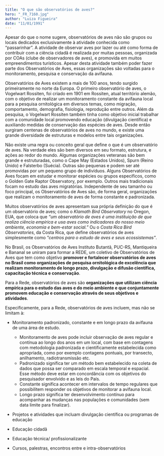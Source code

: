 ```yaml
---
title: "O que são observatórios de aves?"
hero: "_FR_7160.jpg"
author: "Luiza Figueira"
date: "11/01/1991"
---
```


Apesar do que o nome sugere, observatórios de aves não são grupos ou locais dedicados exclusivamente à atividade conhecida como “passarinhar”. A atividade de observar aves por lazer ou até como forma de contribuir com a ciência cidadã é realizada por muitas pessoas, organizada por COAs (clube de observadores de aves), e promovida em muitos empreendimentos turísticos. Apesar desta atividade também poder fazer parte dos Observatórios de Aves, essas organizações são voltadas para o monitoramento, pesquisa e conservação da avifauna.

Observatórios de Aves existem a mais de 100 anos, tendo surgido primeiramente no norte da Europa. O primeiro observatório de aves, o Vogelwart Rossiten, foi criado em 1901 em Rossiten, atual território alemão, com o objetivo de realizar um monitoramento constante da avifauna local para a pesquisa ornitológica em diversos temas, como migração, comportamento, demografia, fisiologia, reprodução entre outros. Além da pesquisa, o Vogelwart Rossiten também tinha como objetivo inicial trabalhar com a comunidade local promovendo educação (divulgação científica) e auxiliando medidas de conservação das espécies de aves. Desde então surgiram centenas de observatórios de aves no mundo, e existe uma grande diversidade de estruturas e modelos entre tais organizações.

Não existe uma regra ou conceito geral que define o que é um observatório de aves. Na verdade eles são bem diversos em seu formato, estrutura, e ações ao redor do mundo. Algumas organizações veteranas são bem grande e estruturadas, como o Cape May (Estados Unidos), Spurn (Reino Unido) e Falsterbo (Suécia). Outras são pequenas e podem ser até promovidas por um pequeno grupo de indivíduos. Alguns Observatórios de Aves focam em estudar e monitorar espécies ou grupos específicos, como o Golden Gate Raptor Observatory, por exemplo. Outros mais tradicionais focam no estudo das aves migratórias. Independente de seu tamanho ou foco principal, os Observatórios de Aves são, de forma geral, organizações que realizam o monitoramento de aves de forma constante e padronizada.

Muitos observatórios de aves apresentam sua própria definição do que é um observatório de aves; como o _Klamath Bird Observatory_ no Oregon, EUA, que coloca que _“um observatório de aves é uma instituição de que realiza ciência empírica e usa aves como indicadores do nosso meio ambiente, economia e bem-estar social.”_ Ou o _Costa Rica Bird Observatories_, da Costa Rica, que define observatórios de aves simplesmente como _"centros para o estudo de aves e seus ecossistemas"_.

No Brasil, os Observatórios de Aves Instituto Butantã, PUC-RS, Mantiqueira e Bananal se uniram para formar a REDE, um coletivo de Observatórios de Aves que tem como objetivo **promover e fortalecer observatórios de aves no Brasil como organizações de pesquisa ornitológica de excelência que realizam monitoramento de longo prazo, divulgação e difusão científica, capacitação técnica e conservação**.

Para a Rede, observatórios de aves são **organizações que utilizam ciência empírica para o estudo das aves e do meio ambiente e que conjuntamente promovem educação e conservação através de seus objetivos e atividades**.

Especificamente, para a Rede, observatórios de aves incluem, mas não se limitam à:

- Monitoramento padronizado, constante e em longo prazo da avifauna de uma área de estudo.

  - Monitoramento de aves pode incluir observação de aves regular e contínua ao longo dos anos em um local, com base em contagens com metodologia padronizada e cientificamente estabelecida como apropriada, como por exemplo contagens pontuais, por transecto, anilhamento, radiotransmissão etc.
  - Padronizado significa ter um método bem estabelecido na coleta de dados que possa ser comparado em escala temporal e espacial. Esse método deve estar em concordância com os objetivos do pesquisador envolvido e as leis do País.
  - Constante significa acontecer em intervalos de tempo regulares que possibilitem responder os objetivos de monitorar a avifauna local.
  - Longo prazo significa ter desenvolvimento contínuo para acompanhar as mudanças nas populações e comunidades (sem data limite para finalizar).

- Projetos e atividades que incluam divulgação científica ou programas de educação
- Educação cidadã
- Educação técnica/ profissionalizante
- Cursos, palestras, encontros entre e intra-observatórios
